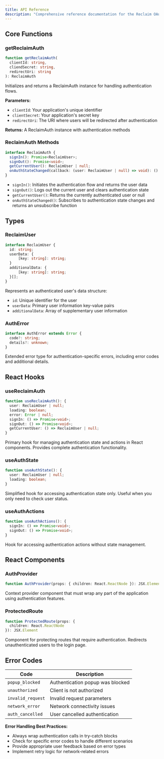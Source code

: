 ```yaml
---
title: API Reference
description: "Comprehensive reference documentation for the Reclaim OAuth SDK, including core authentication functions, React hooks, components, and TypeScript types."
---
```


## Core Functions

### getReclaimAuth

```typescript
function getReclaimAuth(
  clientId: string,
  cliendSecret: string,
  redirectUri: string
): ReclaimAuth
```

Initializes and returns a ReclaimAuth instance for handling authentication flows.

**Parameters:**
- `clientId`: Your application's unique identifier
- `clientSecret`: Your application's secret key
- `redirectUri`: The URI where users will be redirected after authentication

**Returns:** A ReclaimAuth instance with authentication methods

### ReclaimAuth Methods

```typescript
interface ReclaimAuth {
  signIn(): Promise<ReclaimUser>;
  signOut(): Promise<void>;
  getCurrentUser(): ReclaimUser | null;
  onAuthStateChanged(callback: (user: ReclaimUser | null) => void): () => void;
}
```

- `signIn()`: Initiates the authentication flow and returns the user data
- `signOut()`: Logs out the current user and clears authentication state
- `getCurrentUser()`: Returns the currently authenticated user or null
- `onAuthStateChanged()`: Subscribes to authentication state changes and returns an unsubscribe function

## Types

### ReclaimUser

```typescript
interface ReclaimUser {
  id: string;
  userData: {
      [key: string]: string;
  }
  additionalData: {
      [key: string]: string;
  }[];
}
```

Represents an authenticated user's data structure:
- `id`: Unique identifier for the user
- `userData`: Primary user information key-value pairs
- `additionalData`: Array of supplementary user information

### AuthError

```typescript
interface AuthError extends Error {
  code?: string;
  details?: unknown;
}
```

Extended error type for authentication-specific errors, including error codes and additional details.

## React Hooks

### useReclaimAuth

```typescript
function useReclaimAuth(): {
  user: ReclaimUser | null;
  loading: boolean;
  error: Error | null;
  signIn: () => Promise<void>;
  signOut: () => Promise<void>;
  getCurrentUser: () => ReclaimUser | null;
}
```

Primary hook for managing authentication state and actions in React components. Provides complete authentication functionality.

### useAuthState

```typescript
function useAuthState(): {
  user: ReclaimUser | null;
  loading: boolean;
}
```

Simplified hook for accessing authentication state only. Useful when you only need to check user status.

### useAuthActions

```typescript
function useAuthActions(): {
  signIn: () => Promise<void>;
  signOut: () => Promise<void>;
}
```

Hook for accessing authentication actions without state management.

## React Components

### AuthProvider

```typescript
function AuthProvider(props: { children: React.ReactNode }): JSX.Element
```

Context provider component that must wrap any part of the application using authentication features.

### ProtectedRoute

```typescript
function ProtectedRoute(props: { 
  children: React.ReactNode 
}): JSX.Element
```

Component for protecting routes that require authentication. Redirects unauthenticated users to the login page.

## Error Codes

| Code | Description |
|------|-------------|
| `popup_blocked` | Authentication popup was blocked |
| `unauthorized` | Client is not authorized |
| `invalid_request` | Invalid request parameters |
| `network_error` | Network connectivity issues |
| `auth_cancelled` | User cancelled authentication |

**Error Handling Best Practices:**
- Always wrap authentication calls in try-catch blocks
- Check for specific error codes to handle different scenarios
- Provide appropriate user feedback based on error types
- Implement retry logic for network-related errors
